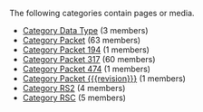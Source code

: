 <!-- DO NOT EDIT THIS FILE, CODE AUTOMATICALLY GENERATED BY category.sh -->
The following categories contain pages or media.
* [[Category Data Type]] (3 members)
* [[Category Packet]] (63 members)
* [[Category Packet 194]] (1 members)
* [[Category Packet 317]] (60 members)
* [[Category Packet 474]] (1 members)
* [[Category Packet {{{revision}}}]] (1 members)
* [[Category RS2]] (4 members)
* [[Category RSC]] (5 members)

